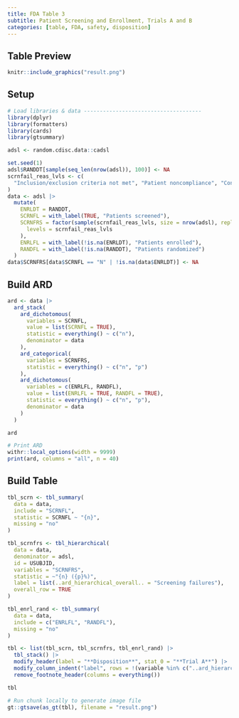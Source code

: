 ```yaml
---
title: FDA Table 3
subtitle: Patient Screening and Enrollment, Trials A and B
categories: [table, FDA, safety, disposition]
---
```


::: panel-tabset
## Table Preview

```r
knitr::include_graphics("result.png")
```

## Setup

```r
# Load libraries & data -------------------------------------
library(dplyr)
library(formatters)
library(cards)
library(gtsummary)

adsl <- random.cdisc.data::cadsl

set.seed(1)
adsl$RANDDT[sample(seq_len(nrow(adsl)), 100)] <- NA
scrnfail_reas_lvls <- c(
  "Inclusion/exclusion criteria not met", "Patient noncompliance", "Consent withdrawn", "Other"
)
data <- adsl |>
  mutate(
    ENRLDT = RANDDT,
    SCRNFL = with_label(TRUE, "Patients screened"),
    SCRNFRS = factor(sample(scrnfail_reas_lvls, size = nrow(adsl), replace = TRUE),
      levels = scrnfail_reas_lvls
    ),
    ENRLFL = with_label(!is.na(ENRLDT), "Patients enrolled"),
    RANDFL = with_label(!is.na(RANDDT), "Patients randomized")
  )
data$SCRNFRS[data$SCRNFL == "N" | !is.na(data$ENRLDT)] <- NA
```

## Build ARD

```r
ard <- data |>
  ard_stack(
    ard_dichotomous(
      variables = SCRNFL,
      value = list(SCRNFL = TRUE),
      statistic = everything() ~ c("n"),
      denominator = data
    ),
    ard_categorical(
      variables = SCRNFRS,
      statistic = everything() ~ c("n", "p")
    ),
    ard_dichotomous(
      variables = c(ENRLFL, RANDFL),
      value = list(ENRLFL = TRUE, RANDFL = TRUE),
      statistic = everything() ~ c("n", "p"),
      denominator = data
    )
  )

ard
```

```r
# Print ARD
withr::local_options(width = 9999)
print(ard, columns = "all", n = 40)
```

## Build Table

```r
tbl_scrn <- tbl_summary(
  data = data,
  include = "SCRNFL",
  statistic = SCRNFL ~ "{n}",
  missing = "no"
)

tbl_scrnfrs <- tbl_hierarchical(
  data = data,
  denominator = adsl,
  id = USUBJID,
  variables = "SCRNFRS",
  statistic = ~"{n} ({p}%)",
  label = list(..ard_hierarchical_overall.. = "Screening failures"),
  overall_row = TRUE
)

tbl_enrl_rand <- tbl_summary(
  data = data,
  include = c("ENRLFL", "RANDFL"),
  missing = "no"
)

tbl <- list(tbl_scrn, tbl_scrnfrs, tbl_enrl_rand) |>
  tbl_stack() |>
  modify_header(label = "**Disposition**", stat_0 = "**Trial A**") |>
  modify_column_indent("label", rows = !(variable %in% c("..ard_hierarchical_overall..", "SCRNFL", "ENRLFL", "RANDFL"))) |>
  remove_footnote_header(columns = everything())

tbl
```

```r
# Run chunk locally to generate image file
gt::gtsave(as_gt(tbl), filename = "result.png")
```

```r
```
:::
